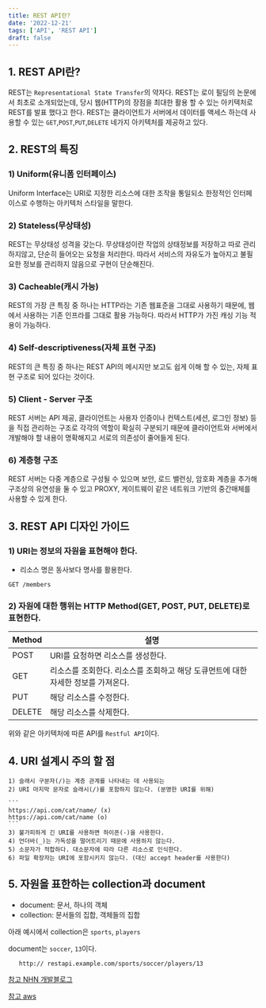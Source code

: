 ```yaml
---
title: REST API란?
date: '2022-12-21'
tags: ['API', 'REST API']
draft: false
---
```


## 1. REST API란?

REST는 `Representational State Transfer`의 약자다. REST는 로이 필딩의 논문에서 최초로 소개되었는데,
당시 웹(HTTP)의 장점을 최대한 활용 할 수 있는 아키텍처로 REST를 발표 했다고 한다.
REST는 클라이언트가 서버에서 데이터를 액세스 하는데 사용할 수 있는 `GET`,`POST`,`PUT`,`DELETE` 네가지 아키텍처를 제공하고 있다.

## 2. REST의 특징

### 1) Uniform(유니폼 인터페이스)

Uniform Interface는 URI로 지정한 리소스에 대한 조작을 통일되소 한정적인 인터페이스로 수행하는 아키텍처 스타일을 말한다.

### 2) Stateless(무상태성)

REST는 무상태성 성격을 갖는다. 무상태성이란 작업의 상태정보를 저장하고 따로 관리하지않고, 단순히 들어오는 요청을 처리한다.
따라서 서비스의 자유도가 높아지고 불필요한 정보를 관리하지 않음으로 구현이 단순해진다.

### 3) Cacheable(캐시 가능)

REST의 가장 큰 특징 중 하나는 HTTP라는 기존 웹표준을 그대로 사용하기 때문에, 웹에서 사용하는 기존 인프라를 그대로 활용 가능하다.
따라서 HTTP가 가진 캐싱 기능 적용이 가능하다.

### 4) Self-descriptiveness(자체 표현 구조)

REST의 큰 특징 중 하나는 REST API의 메시지만 보고도 쉽게 이해 할 수 있는, 자체 표현 구조로 되어 있다는 것이다.

### 5) Client - Server 구조

REST 서버는 API 제공, 클라이언트는 사용자 인증이나 컨텍스트(세션, 로그인 정보) 등을 직접 관리하는 구조로
각각의 역할이 확실히 구분되기 때문에 클라이언트와 서버에서 개발해야 할 내용이 명확해지고 서로의 의존성이 줄어들게 된다.

### 6) 계층형 구조

REST 서버는 다중 계층으로 구성될 수 있으며 보안, 로드 밸런싱, 암호화 계층을 추가해 구조상의 유연성을 둘 수 있고
PROXY, 게이트웨이 같은 네트워크 기반의 중간매체를 사용할 수 있게 한다.

## 3. REST API 디자인 가이드

### 1) URI는 정보의 자원을 표현해야 한다.

- 리소스 명은 동사보다 명사를 활용한다.

```
GET /members
```

### 2) 자원에 대한 행위는 HTTP Method(GET, POST, PUT, DELETE)로 표현한다.

| Method | 설명                                                                              |
| ------ | --------------------------------------------------------------------------------- |
| POST   | URI를 요청하면 리소스를 생성한다.                                                 |
| GET    | 리소스를 조회한다. 리소스를 조회하고 해당 도큐먼트에 대한 자세한 정보를 가져온다. |
| PUT    | 해당 리소스를 수정한다.                                                           |
| DELETE | 해당 리소스를 삭제한다.                                                           |

위와 같은 아키텍처에 따른 API를 `Restful API`이다.

## 4. URI 설계시 주의 할 점

    1) 슬래시 구분자(/)는 계층 관계를 나타내는 데 사용되는
    2) URI 마지막 문자로 슬래시(/)를 포함하지 않는다. (분명한 URI를 위해)

    ```
    https://api.com/cat/name/ (x)
    https://api.com/cat/name (o)
    ```
    3) 불가피하게 긴 URI를 사용하면 하이픈(-)을 사용한다.
    4) 언더바(_)는 가독성을 떨어트리기 때문에 사용하지 않는다.
    5) 소문자가 적합하다. 대소문자에 따라 다른 리소스로 인식한다.
    6) 파일 확장자는 URI에 포함시키지 않는다. (대신 accept header를 사용한다)

## 5. 자원을 표한하는 collection과 document

- document: 문서, 하나의 객체
- collection: 문서들의 집합, 객체들의 집합

아래 예시에서 collection은 `sports`, `players`

document는 `soccer`, `13`이다.

```
   http:// restapi.example.com/sports/soccer/players/13
```

[참고 NHN 개발블로그](https://meetup.toast.com/posts/92)

[참고 aws](https://aws.amazon.com/ko/what-is/api/)
